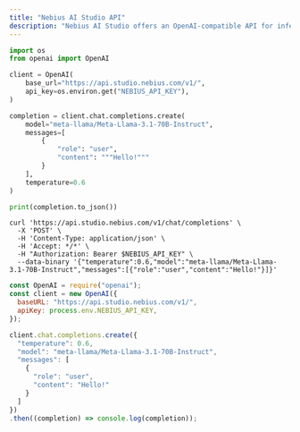 ```yaml
---
title: "Nebius AI Studio API"
description: "Nebius AI Studio offers an OpenAI-compatible API for inference and fine-tuning. Here are examples of Python, JavaScript SDK and cURL command that makes an API request from your terminal:"
---
```


<CodeGroup>

``` Python
import os
from openai import OpenAI

client = OpenAI(
    base_url="https://api.studio.nebius.com/v1/",
    api_key=os.environ.get("NEBIUS_API_KEY"),
)

completion = client.chat.completions.create(
    model="meta-llama/Meta-Llama-3.1-70B-Instruct",
    messages=[
        {
            "role": "user",
            "content": """Hello!"""
        }
    ],
    temperature=0.6
)

print(completion.to_json())
```


``` cURL
curl 'https://api.studio.nebius.com/v1/chat/completions' \
  -X 'POST' \
  -H 'Content-Type: application/json' \
  -H 'Accept: */*' \
  -H "Authorization: Bearer $NEBIUS_API_KEY" \
  --data-binary '{"temperature":0.6,"model":"meta-llama/Meta-Llama-3.1-70B-Instruct","messages":[{"role":"user","content":"Hello!"}]}'
```


``` JavaScript
const OpenAI = require("openai");
const client = new OpenAI({
  baseURL: "https://api.studio.nebius.com/v1/",
  apiKey: process.env.NEBIUS_API_KEY,
});

client.chat.completions.create({
  "temperature": 0.6,
  "model": "meta-llama/Meta-Llama-3.1-70B-Instruct",
  "messages": [
    {
      "role": "user",
      "content": "Hello!"
    }
  ]
})
.then((completion) => console.log(completion));
```

</CodeGroup>
